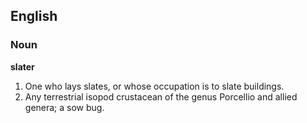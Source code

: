 ==English==

===Noun===

'''slater'''

#One who lays slates, or whose occupation is to slate buildings.
#Any terrestrial isopod crustacean of the genus Porcellio and allied genera; a sow bug.